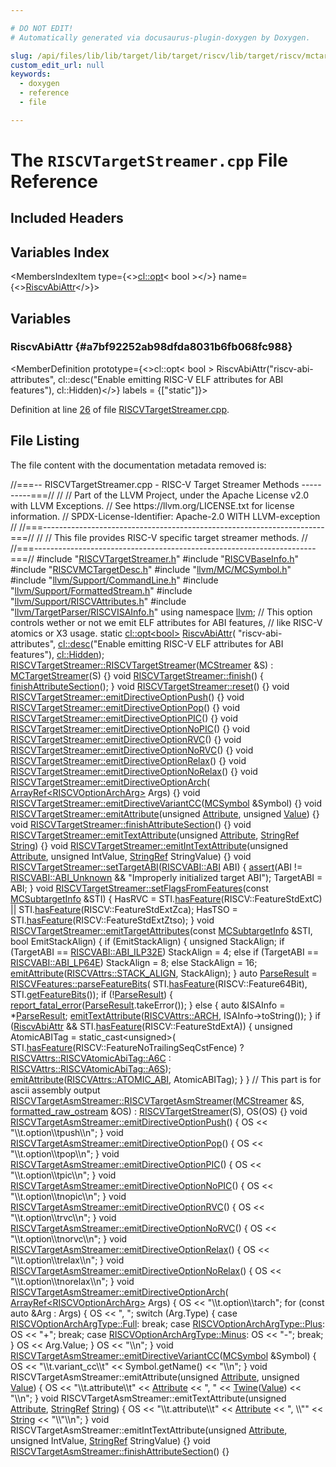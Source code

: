 ```yaml
---

# DO NOT EDIT!
# Automatically generated via docusaurus-plugin-doxygen by Doxygen.

slug: /api/files/lib/lib/target/lib/target/riscv/lib/target/riscv/mctargetdesc/riscvtargetstreamer-cpp
custom_edit_url: null
keywords:
  - doxygen
  - reference
  - file

---
```





# The `RISCVTargetStreamer.cpp` File Reference

<DoxygenPage pluginConfig={pluginConfig}>



## Included Headers

<IncludesList>
<IncludesListItem
  filePath="RISCVTargetStreamer.h"
  permalink="/docs/api/files/lib/lib/target/lib/target/riscv/lib/target/riscv/mctargetdesc/riscvtargetstreamer-h"
  isLocal="true" />
<IncludesListItem
  filePath="RISCVBaseInfo.h"
  permalink="/docs/api/files/lib/lib/target/lib/target/riscv/lib/target/riscv/mctargetdesc/riscvbaseinfo-h"
  isLocal="true" />
<IncludesListItem
  filePath="RISCVMCTargetDesc.h"
  permalink="/docs/api/files/lib/lib/target/lib/target/riscv/lib/target/riscv/mctargetdesc/riscvmctargetdesc-h"
  isLocal="true" />
<IncludesListItem
  filePath="llvm/MC/MCSymbol.h"
  permalink="/docs/api/files/include/include/llvm/include/llvm/mc/mcsymbol-h"
  isLocal="true" />
<IncludesListItem
  filePath="llvm/Support/CommandLine.h"
  permalink="/docs/api/files/include/include/llvm/include/llvm/support/commandline-h"
  isLocal="true" />
<IncludesListItem
  filePath="llvm/Support/FormattedStream.h"
  permalink="/docs/api/files/include/include/llvm/include/llvm/support/formattedstream-h"
  isLocal="true" />
<IncludesListItem
  filePath="llvm/Support/RISCVAttributes.h"
  permalink="/docs/api/files/include/include/llvm/include/llvm/support/riscvattributes-h"
  isLocal="true" />
<IncludesListItem
  filePath="llvm/TargetParser/RISCVISAInfo.h"
  permalink="/docs/api/files/include/include/llvm/include/llvm/targetparser/riscvisainfo-h"
  isLocal="true" />
</IncludesList>

## Variables Index

<MembersIndex>

<MembersIndexItem
  type={<><a href="/docs/api/classes/llvm/cl/opt">cl::opt</a>&lt; bool &gt;</>}
  name={<><a href="#a7bf92252ab98dfda8031b6fb068fc988">RiscvAbiAttr</a></>}>
</MembersIndexItem>

</MembersIndex>


<SectionDefinition>

## Variables

### RiscvAbiAttr {#a7bf92252ab98dfda8031b6fb068fc988}

<MemberDefinition
  prototype={<>cl::opt&lt; bool &gt; RiscvAbiAttr(&quot;riscv-abi-attributes&quot;, cl::desc(&quot;Enable emitting RISC-V ELF attributes for ABI features&quot;), cl::Hidden)</>}
  labels = {["static"]}>

Definition at line <a href="#l00026">26</a> of file <a href="/docs/api/files/lib/lib/target/lib/target/riscv/lib/target/riscv/mctargetdesc/riscvtargetstreamer-cpp">RISCVTargetStreamer.cpp</a>.
</MemberDefinition>

</SectionDefinition>

## File Listing

The file content with the documentation metadata removed is:

<ProgramListing>

<Link id="l00001" /><CodeLine lineNumber="1"><span class="doxyHighlightComment">//===-- RISCVTargetStreamer.cpp - RISC-V Target Streamer Methods ----------===//</span></CodeLine>
<Link id="l00002" /><CodeLine lineNumber="2"><span class="doxyHighlightComment">//</span></CodeLine>
<Link id="l00003" /><CodeLine lineNumber="3"><span class="doxyHighlightComment">// Part of the LLVM Project, under the Apache License v2.0 with LLVM Exceptions.</span></CodeLine>
<Link id="l00004" /><CodeLine lineNumber="4"><span class="doxyHighlightComment">// See https://llvm.org/LICENSE.txt for license information.</span></CodeLine>
<Link id="l00005" /><CodeLine lineNumber="5"><span class="doxyHighlightComment">// SPDX-License-Identifier: Apache-2.0 WITH LLVM-exception</span></CodeLine>
<Link id="l00006" /><CodeLine lineNumber="6"><span class="doxyHighlightComment">//</span></CodeLine>
<Link id="l00007" /><CodeLine lineNumber="7"><span class="doxyHighlightComment">//===----------------------------------------------------------------------===//</span></CodeLine>
<Link id="l00008" /><CodeLine lineNumber="8"><span class="doxyHighlightComment">//</span></CodeLine>
<Link id="l00009" /><CodeLine lineNumber="9"><span class="doxyHighlightComment">// This file provides RISC-V specific target streamer methods.</span></CodeLine>
<Link id="l00010" /><CodeLine lineNumber="10"><span class="doxyHighlightComment">//</span></CodeLine>
<Link id="l00011" /><CodeLine lineNumber="11"><span class="doxyHighlightComment">//===----------------------------------------------------------------------===//</span></CodeLine>
<Link id="l00012" /><CodeLine lineNumber="12"></CodeLine>
<Link id="l00013" /><CodeLine lineNumber="13"><span class="doxyHighlightPreprocessor">#include &quot;<a href="/docs/api/files/lib/lib/target/lib/target/riscv/lib/target/riscv/mctargetdesc/riscvtargetstreamer-h">RISCVTargetStreamer.h</a>&quot;</span></CodeLine>
<Link id="l00014" /><CodeLine lineNumber="14"><span class="doxyHighlightPreprocessor">#include &quot;<a href="/docs/api/files/lib/lib/target/lib/target/riscv/lib/target/riscv/mctargetdesc/riscvbaseinfo-h">RISCVBaseInfo.h</a>&quot;</span></CodeLine>
<Link id="l00015" /><CodeLine lineNumber="15"><span class="doxyHighlightPreprocessor">#include &quot;<a href="/docs/api/files/lib/lib/target/lib/target/riscv/lib/target/riscv/mctargetdesc/riscvmctargetdesc-h">RISCVMCTargetDesc.h</a>&quot;</span></CodeLine>
<Link id="l00016" /><CodeLine lineNumber="16"><span class="doxyHighlightPreprocessor">#include &quot;<a href="/docs/api/files/include/include/llvm/include/llvm/mc/mcsymbol-h">llvm/MC/MCSymbol.h</a>&quot;</span></CodeLine>
<Link id="l00017" /><CodeLine lineNumber="17"><span class="doxyHighlightPreprocessor">#include &quot;<a href="/docs/api/files/include/include/llvm/include/llvm/support/commandline-h">llvm/Support/CommandLine.h</a>&quot;</span></CodeLine>
<Link id="l00018" /><CodeLine lineNumber="18"><span class="doxyHighlightPreprocessor">#include &quot;<a href="/docs/api/files/include/include/llvm/include/llvm/support/formattedstream-h">llvm/Support/FormattedStream.h</a>&quot;</span></CodeLine>
<Link id="l00019" /><CodeLine lineNumber="19"><span class="doxyHighlightPreprocessor">#include &quot;<a href="/docs/api/files/include/include/llvm/include/llvm/support/riscvattributes-h">llvm/Support/RISCVAttributes.h</a>&quot;</span></CodeLine>
<Link id="l00020" /><CodeLine lineNumber="20"><span class="doxyHighlightPreprocessor">#include &quot;<a href="/docs/api/files/include/include/llvm/include/llvm/targetparser/riscvisainfo-h">llvm/TargetParser/RISCVISAInfo.h</a>&quot;</span></CodeLine>
<Link id="l00021" /><CodeLine lineNumber="21"></CodeLine>
<Link id="l00022" /><CodeLine lineNumber="22"><span class="doxyHighlightKeyword">using namespace </span><span class="doxyHighlight"><a href="/docs/api/namespaces/llvm">llvm</a>;</span></CodeLine>
<Link id="l00023" /><CodeLine lineNumber="23"></CodeLine>
<Link id="l00024" /><CodeLine lineNumber="24"><span class="doxyHighlightComment">// This option controls wether or not we emit ELF attributes for ABI features,</span></CodeLine>
<Link id="l00025" /><CodeLine lineNumber="25"><span class="doxyHighlightComment">// like RISC-V atomics or X3 usage.</span></CodeLine>
<Link id="l00026" /><CodeLine lineNumber="26" lineLink="#a7bf92252ab98dfda8031b6fb068fc988"><span class="doxyHighlightKeyword">static</span><span class="doxyHighlight"> <a href="/docs/api/classes/llvm/cl/opt">cl::opt&lt;bool&gt;</a> <a href="#a7bf92252ab98dfda8031b6fb068fc988">RiscvAbiAttr</a>(</span></CodeLine>
<Link id="l00027" /><CodeLine lineNumber="27"><span class="doxyHighlight">    </span><span class="doxyHighlightStringLiteral">&quot;riscv-abi-attributes&quot;</span><span class="doxyHighlight">,</span></CodeLine>
<Link id="l00028" /><CodeLine lineNumber="28"><span class="doxyHighlight">    <a href="/docs/api/structs/llvm/cl/desc">cl::desc</a>(</span><span class="doxyHighlightStringLiteral">&quot;Enable emitting RISC-V ELF attributes for ABI features&quot;</span><span class="doxyHighlight">),</span></CodeLine>
<Link id="l00029" /><CodeLine lineNumber="29"><span class="doxyHighlight">    <a href="/docs/api/namespaces/llvm/cl/#a68075925a54790e71ca790e1d4f21a40a263ac008d8d31f13ce460395fc4cf7e6">cl::Hidden</a>);</span></CodeLine>
<Link id="l00030" /><CodeLine lineNumber="30"></CodeLine>
<Link id="l00031" /><CodeLine lineNumber="31" lineLink="/docs/api/classes/llvm/riscvtargetstreamer/#ac83b5860adb86b38401ac54720a7c18a"><span class="doxyHighlight"><a href="/docs/api/classes/llvm/riscvtargetstreamer/#ac83b5860adb86b38401ac54720a7c18a">RISCVTargetStreamer::RISCVTargetStreamer</a>(<a href="/docs/api/classes/llvm/mcstreamer">MCStreamer</a> &amp;S) : <a href="/docs/api/classes/llvm/mctargetstreamer/#acfff4f9a518231ee043200a694fcbafa">MCTargetStreamer</a>(S) &#123;&#125;</span></CodeLine>
<Link id="l00032" /><CodeLine lineNumber="32"></CodeLine>
<Link id="l00033" /><CodeLine lineNumber="33" lineLink="/docs/api/classes/llvm/riscvtargetstreamer/#ae02d35db34523a188c216a682f82d873"><span class="doxyHighlightKeywordType">void</span><span class="doxyHighlight"> <a href="/docs/api/classes/llvm/riscvtargetstreamer/#ae02d35db34523a188c216a682f82d873">RISCVTargetStreamer::finish</a>() &#123; <a href="/docs/api/classes/llvm/riscvtargetstreamer/#ad672f96e296c202a0a34c296a1c19400">finishAttributeSection</a>(); &#125;</span></CodeLine>
<Link id="l00034" /><CodeLine lineNumber="34" lineLink="/docs/api/classes/llvm/riscvtargetstreamer/#ad2610f65cf56dce6f9e958d4a11f8d5e"><span class="doxyHighlightKeywordType">void</span><span class="doxyHighlight"> <a href="/docs/api/classes/llvm/riscvtargetstreamer/#ad2610f65cf56dce6f9e958d4a11f8d5e">RISCVTargetStreamer::reset</a>() &#123;&#125;</span></CodeLine>
<Link id="l00035" /><CodeLine lineNumber="35"></CodeLine>
<Link id="l00036" /><CodeLine lineNumber="36" lineLink="/docs/api/classes/llvm/riscvtargetstreamer/#adce8956519aaedfe45456b455a9483f3"><span class="doxyHighlightKeywordType">void</span><span class="doxyHighlight"> <a href="/docs/api/classes/llvm/riscvtargetstreamer/#adce8956519aaedfe45456b455a9483f3">RISCVTargetStreamer::emitDirectiveOptionPush</a>() &#123;&#125;</span></CodeLine>
<Link id="l00037" /><CodeLine lineNumber="37" lineLink="/docs/api/classes/llvm/riscvtargetstreamer/#aa0d2a6ad6e0f224c286d671bf3f70109"><span class="doxyHighlightKeywordType">void</span><span class="doxyHighlight"> <a href="/docs/api/classes/llvm/riscvtargetstreamer/#aa0d2a6ad6e0f224c286d671bf3f70109">RISCVTargetStreamer::emitDirectiveOptionPop</a>() &#123;&#125;</span></CodeLine>
<Link id="l00038" /><CodeLine lineNumber="38" lineLink="/docs/api/classes/llvm/riscvtargetstreamer/#a1d9cf44559c3d0f3b63d31774bf6e98d"><span class="doxyHighlightKeywordType">void</span><span class="doxyHighlight"> <a href="/docs/api/classes/llvm/riscvtargetstreamer/#a1d9cf44559c3d0f3b63d31774bf6e98d">RISCVTargetStreamer::emitDirectiveOptionPIC</a>() &#123;&#125;</span></CodeLine>
<Link id="l00039" /><CodeLine lineNumber="39" lineLink="/docs/api/classes/llvm/riscvtargetstreamer/#ab5e37406200ae6ec38752959de7f2813"><span class="doxyHighlightKeywordType">void</span><span class="doxyHighlight"> <a href="/docs/api/classes/llvm/riscvtargetstreamer/#ab5e37406200ae6ec38752959de7f2813">RISCVTargetStreamer::emitDirectiveOptionNoPIC</a>() &#123;&#125;</span></CodeLine>
<Link id="l00040" /><CodeLine lineNumber="40" lineLink="/docs/api/classes/llvm/riscvtargetstreamer/#afdafc0d21f8b56e1bef93ff919cc0f86"><span class="doxyHighlightKeywordType">void</span><span class="doxyHighlight"> <a href="/docs/api/classes/llvm/riscvtargetstreamer/#afdafc0d21f8b56e1bef93ff919cc0f86">RISCVTargetStreamer::emitDirectiveOptionRVC</a>() &#123;&#125;</span></CodeLine>
<Link id="l00041" /><CodeLine lineNumber="41" lineLink="/docs/api/classes/llvm/riscvtargetstreamer/#af57053f6636ae936830651bebc6ff1b7"><span class="doxyHighlightKeywordType">void</span><span class="doxyHighlight"> <a href="/docs/api/classes/llvm/riscvtargetstreamer/#af57053f6636ae936830651bebc6ff1b7">RISCVTargetStreamer::emitDirectiveOptionNoRVC</a>() &#123;&#125;</span></CodeLine>
<Link id="l00042" /><CodeLine lineNumber="42" lineLink="/docs/api/classes/llvm/riscvtargetstreamer/#ae8bd44b0a79a41c84bd94f151725b317"><span class="doxyHighlightKeywordType">void</span><span class="doxyHighlight"> <a href="/docs/api/classes/llvm/riscvtargetstreamer/#ae8bd44b0a79a41c84bd94f151725b317">RISCVTargetStreamer::emitDirectiveOptionRelax</a>() &#123;&#125;</span></CodeLine>
<Link id="l00043" /><CodeLine lineNumber="43" lineLink="/docs/api/classes/llvm/riscvtargetstreamer/#a33e44ce2b1d4c9ce9218143601a23de4"><span class="doxyHighlightKeywordType">void</span><span class="doxyHighlight"> <a href="/docs/api/classes/llvm/riscvtargetstreamer/#a33e44ce2b1d4c9ce9218143601a23de4">RISCVTargetStreamer::emitDirectiveOptionNoRelax</a>() &#123;&#125;</span></CodeLine>
<Link id="l00044" /><CodeLine lineNumber="44" lineLink="/docs/api/classes/llvm/riscvtargetstreamer/#acb72aeaf1ca10e92361146626de0dda1"><span class="doxyHighlightKeywordType">void</span><span class="doxyHighlight"> <a href="/docs/api/classes/llvm/riscvtargetstreamer/#acb72aeaf1ca10e92361146626de0dda1">RISCVTargetStreamer::emitDirectiveOptionArch</a>(</span></CodeLine>
<Link id="l00045" /><CodeLine lineNumber="45"><span class="doxyHighlight">    <a href="/docs/api/classes/llvm/arrayref">ArrayRef&lt;RISCVOptionArchArg&gt;</a> Args) &#123;&#125;</span></CodeLine>
<Link id="l00046" /><CodeLine lineNumber="46" lineLink="/docs/api/classes/llvm/riscvtargetstreamer/#a6db464b4868f1f28b4345661fad4a1e4"><span class="doxyHighlightKeywordType">void</span><span class="doxyHighlight"> <a href="/docs/api/classes/llvm/riscvtargetstreamer/#a6db464b4868f1f28b4345661fad4a1e4">RISCVTargetStreamer::emitDirectiveVariantCC</a>(<a href="/docs/api/classes/llvm/mcsymbol">MCSymbol</a> &amp;Symbol) &#123;&#125;</span></CodeLine>
<Link id="l00047" /><CodeLine lineNumber="47" lineLink="/docs/api/classes/llvm/riscvtargetstreamer/#a548539cdde094b2131ec9ef845c9e2a7"><span class="doxyHighlightKeywordType">void</span><span class="doxyHighlight"> <a href="/docs/api/classes/llvm/riscvtargetstreamer/#a548539cdde094b2131ec9ef845c9e2a7">RISCVTargetStreamer::emitAttribute</a>(</span><span class="doxyHighlightKeywordType">unsigned</span><span class="doxyHighlight"> <a href="/docs/api/classes/llvm/attribute">Attribute</a>, </span><span class="doxyHighlightKeywordType">unsigned</span><span class="doxyHighlight"> <a href="/docs/api/classes/llvm/value">Value</a>) &#123;&#125;</span></CodeLine>
<Link id="l00048" /><CodeLine lineNumber="48" lineLink="/docs/api/classes/llvm/riscvtargetstreamer/#ad672f96e296c202a0a34c296a1c19400"><span class="doxyHighlightKeywordType">void</span><span class="doxyHighlight"> <a href="/docs/api/classes/llvm/riscvtargetstreamer/#ad672f96e296c202a0a34c296a1c19400">RISCVTargetStreamer::finishAttributeSection</a>() &#123;&#125;</span></CodeLine>
<Link id="l00049" /><CodeLine lineNumber="49" lineLink="/docs/api/classes/llvm/riscvtargetstreamer/#a6b7bc2393ec346c75b9bfe01e817ef23"><span class="doxyHighlightKeywordType">void</span><span class="doxyHighlight"> <a href="/docs/api/classes/llvm/riscvtargetstreamer/#a6b7bc2393ec346c75b9bfe01e817ef23">RISCVTargetStreamer::emitTextAttribute</a>(</span><span class="doxyHighlightKeywordType">unsigned</span><span class="doxyHighlight"> <a href="/docs/api/classes/llvm/attribute">Attribute</a>,</span></CodeLine>
<Link id="l00050" /><CodeLine lineNumber="50"><span class="doxyHighlight">                                            <a href="/docs/api/classes/llvm/stringref">StringRef</a> <a href="/docs/api/namespaces/llvm/#ac226f3d2b9ca090171a8e0a8cb92c343a27118326006d3829667a400ad23d5d98">String</a>) &#123;&#125;</span></CodeLine>
<Link id="l00051" /><CodeLine lineNumber="51" lineLink="/docs/api/classes/llvm/riscvtargetstreamer/#a8154b83e24f25781477854c2e16b7f7c"><span class="doxyHighlightKeywordType">void</span><span class="doxyHighlight"> <a href="/docs/api/classes/llvm/riscvtargetstreamer/#a8154b83e24f25781477854c2e16b7f7c">RISCVTargetStreamer::emitIntTextAttribute</a>(</span><span class="doxyHighlightKeywordType">unsigned</span><span class="doxyHighlight"> <a href="/docs/api/classes/llvm/attribute">Attribute</a>,</span></CodeLine>
<Link id="l00052" /><CodeLine lineNumber="52"><span class="doxyHighlight">                                               </span><span class="doxyHighlightKeywordType">unsigned</span><span class="doxyHighlight"> IntValue,</span></CodeLine>
<Link id="l00053" /><CodeLine lineNumber="53"><span class="doxyHighlight">                                               <a href="/docs/api/classes/llvm/stringref">StringRef</a> StringValue) &#123;&#125;</span></CodeLine>
<Link id="l00054" /><CodeLine lineNumber="54" lineLink="/docs/api/classes/llvm/riscvtargetstreamer/#ac40598db79afc18796b74db7191b7cec"><span class="doxyHighlightKeywordType">void</span><span class="doxyHighlight"> <a href="/docs/api/classes/llvm/riscvtargetstreamer/#ac40598db79afc18796b74db7191b7cec">RISCVTargetStreamer::setTargetABI</a>(<a href="/docs/api/namespaces/llvm/riscvabi/#a11c6ee2d4e18ec16c570243cc285c7e9">RISCVABI::ABI</a> ABI) &#123;</span></CodeLine>
<Link id="l00055" /><CodeLine lineNumber="55"><span class="doxyHighlight">  <a href="/docs/api/files/lib/lib/target/lib/target/amdgpu/silowercontrolflow-cpp/#a4868c5d81c5ccc98c47aeab6244346a0">assert</a>(ABI != <a href="/docs/api/namespaces/llvm/riscvabi/#a11c6ee2d4e18ec16c570243cc285c7e9a8f595b6bd8825688b9ac7939a949c829">RISCVABI::ABI&#95;Unknown</a> &amp;&amp; </span><span class="doxyHighlightStringLiteral">&quot;Improperly initialized target ABI&quot;</span><span class="doxyHighlight">);</span></CodeLine>
<Link id="l00056" /><CodeLine lineNumber="56"><span class="doxyHighlight">  TargetABI = ABI;</span></CodeLine>
<Link id="l00057" /><CodeLine lineNumber="57"><span class="doxyHighlight">&#125;</span></CodeLine>
<Link id="l00058" /><CodeLine lineNumber="58"></CodeLine>
<Link id="l00059" /><CodeLine lineNumber="59" lineLink="/docs/api/classes/llvm/riscvtargetstreamer/#a77c52829c20b2ac68628b01d1cc5cdf3"><span class="doxyHighlightKeywordType">void</span><span class="doxyHighlight"> <a href="/docs/api/classes/llvm/riscvtargetstreamer/#a77c52829c20b2ac68628b01d1cc5cdf3">RISCVTargetStreamer::setFlagsFromFeatures</a>(</span><span class="doxyHighlightKeyword">const</span><span class="doxyHighlight"> <a href="/docs/api/classes/llvm/mcsubtargetinfo">MCSubtargetInfo</a> &amp;STI) &#123;</span></CodeLine>
<Link id="l00060" /><CodeLine lineNumber="60"><span class="doxyHighlight">  HasRVC = STI.<a href="/docs/api/classes/llvm/mcsubtargetinfo/#a0ad14e9a81239b54fd64089b3290bfde">hasFeature</a>(RISCV::FeatureStdExtC) ||</span></CodeLine>
<Link id="l00061" /><CodeLine lineNumber="61"><span class="doxyHighlight">           STI.<a href="/docs/api/classes/llvm/mcsubtargetinfo/#a0ad14e9a81239b54fd64089b3290bfde">hasFeature</a>(RISCV::FeatureStdExtZca);</span></CodeLine>
<Link id="l00062" /><CodeLine lineNumber="62"><span class="doxyHighlight">  HasTSO = STI.<a href="/docs/api/classes/llvm/mcsubtargetinfo/#a0ad14e9a81239b54fd64089b3290bfde">hasFeature</a>(RISCV::FeatureStdExtZtso);</span></CodeLine>
<Link id="l00063" /><CodeLine lineNumber="63"><span class="doxyHighlight">&#125;</span></CodeLine>
<Link id="l00064" /><CodeLine lineNumber="64"></CodeLine>
<Link id="l00065" /><CodeLine lineNumber="65" lineLink="/docs/api/classes/llvm/riscvtargetstreamer/#a762f3b75bc1c039e73a809ddabc26065"><span class="doxyHighlightKeywordType">void</span><span class="doxyHighlight"> <a href="/docs/api/classes/llvm/riscvtargetstreamer/#a762f3b75bc1c039e73a809ddabc26065">RISCVTargetStreamer::emitTargetAttributes</a>(</span><span class="doxyHighlightKeyword">const</span><span class="doxyHighlight"> <a href="/docs/api/classes/llvm/mcsubtargetinfo">MCSubtargetInfo</a> &amp;STI,</span></CodeLine>
<Link id="l00066" /><CodeLine lineNumber="66"><span class="doxyHighlight">                                               </span><span class="doxyHighlightKeywordType">bool</span><span class="doxyHighlight"> EmitStackAlign) &#123;</span></CodeLine>
<Link id="l00067" /><CodeLine lineNumber="67"><span class="doxyHighlight">  </span><span class="doxyHighlightKeywordFlow">if</span><span class="doxyHighlight"> (EmitStackAlign) &#123;</span></CodeLine>
<Link id="l00068" /><CodeLine lineNumber="68"><span class="doxyHighlight">    </span><span class="doxyHighlightKeywordType">unsigned</span><span class="doxyHighlight"> StackAlign;</span></CodeLine>
<Link id="l00069" /><CodeLine lineNumber="69"><span class="doxyHighlight">    </span><span class="doxyHighlightKeywordFlow">if</span><span class="doxyHighlight"> (TargetABI == <a href="/docs/api/namespaces/llvm/riscvabi/#a11c6ee2d4e18ec16c570243cc285c7e9a9e062b1814798f2a29e2b28e74a36bc1">RISCVABI::ABI&#95;ILP32E</a>)</span></CodeLine>
<Link id="l00070" /><CodeLine lineNumber="70"><span class="doxyHighlight">      StackAlign = 4;</span></CodeLine>
<Link id="l00071" /><CodeLine lineNumber="71"><span class="doxyHighlight">    </span><span class="doxyHighlightKeywordFlow">else</span><span class="doxyHighlight"> </span><span class="doxyHighlightKeywordFlow">if</span><span class="doxyHighlight"> (TargetABI == <a href="/docs/api/namespaces/llvm/riscvabi/#a11c6ee2d4e18ec16c570243cc285c7e9adc7da95e1193beba354466672c1cdb38">RISCVABI::ABI&#95;LP64E</a>)</span></CodeLine>
<Link id="l00072" /><CodeLine lineNumber="72"><span class="doxyHighlight">      StackAlign = 8;</span></CodeLine>
<Link id="l00073" /><CodeLine lineNumber="73"><span class="doxyHighlight">    </span><span class="doxyHighlightKeywordFlow">else</span></CodeLine>
<Link id="l00074" /><CodeLine lineNumber="74"><span class="doxyHighlight">      StackAlign = 16;</span></CodeLine>
<Link id="l00075" /><CodeLine lineNumber="75"><span class="doxyHighlight">    <a href="/docs/api/classes/llvm/riscvtargetstreamer/#a548539cdde094b2131ec9ef845c9e2a7">emitAttribute</a>(<a href="/docs/api/namespaces/llvm/riscvattrs/#ac0e6d65dbd5acd98356e49a2ea9c4e72a35adc9b32c5d6aafb557089b94f65405">RISCVAttrs::STACK&#95;ALIGN</a>, StackAlign);</span></CodeLine>
<Link id="l00076" /><CodeLine lineNumber="76"><span class="doxyHighlight">  &#125;</span></CodeLine>
<Link id="l00077" /><CodeLine lineNumber="77"></CodeLine>
<Link id="l00078" /><CodeLine lineNumber="78"><span class="doxyHighlight">  </span><span class="doxyHighlightKeyword">auto</span><span class="doxyHighlight"> <a href="/docs/api/classes/llvm/parseresult">ParseResult</a> = <a href="/docs/api/namespaces/llvm/riscvfeatures/#aeff18ccfe73c98dd2078d7523eb4db04">RISCVFeatures::parseFeatureBits</a>(</span></CodeLine>
<Link id="l00079" /><CodeLine lineNumber="79"><span class="doxyHighlight">      STI.<a href="/docs/api/classes/llvm/mcsubtargetinfo/#a0ad14e9a81239b54fd64089b3290bfde">hasFeature</a>(RISCV::Feature64Bit), STI.<a href="/docs/api/classes/llvm/mcsubtargetinfo/#a53afee158973a8af8c60263ddb5b2d07">getFeatureBits</a>());</span></CodeLine>
<Link id="l00080" /><CodeLine lineNumber="80"><span class="doxyHighlight">  </span><span class="doxyHighlightKeywordFlow">if</span><span class="doxyHighlight"> (!<a href="/docs/api/classes/llvm/parseresult">ParseResult</a>) &#123;</span></CodeLine>
<Link id="l00081" /><CodeLine lineNumber="81"><span class="doxyHighlight">    <a href="/docs/api/namespaces/llvm/#a7f2a3d4dcfee70225988aec53ff1e173">report&#95;fatal&#95;error</a>(<a href="/docs/api/classes/llvm/parseresult">ParseResult</a>.takeError());</span></CodeLine>
<Link id="l00082" /><CodeLine lineNumber="82"><span class="doxyHighlight">  &#125; </span><span class="doxyHighlightKeywordFlow">else</span><span class="doxyHighlight"> &#123;</span></CodeLine>
<Link id="l00083" /><CodeLine lineNumber="83"><span class="doxyHighlight">    </span><span class="doxyHighlightKeyword">auto</span><span class="doxyHighlight"> &amp;ISAInfo = &#42;<a href="/docs/api/classes/llvm/parseresult">ParseResult</a>;</span></CodeLine>
<Link id="l00084" /><CodeLine lineNumber="84"><span class="doxyHighlight">    <a href="/docs/api/classes/llvm/riscvtargetstreamer/#a6b7bc2393ec346c75b9bfe01e817ef23">emitTextAttribute</a>(<a href="/docs/api/namespaces/llvm/riscvattrs/#ac0e6d65dbd5acd98356e49a2ea9c4e72a0100b4efc71f09c9d6a16d6f32ff9daa">RISCVAttrs::ARCH</a>, ISAInfo-&gt;toString());</span></CodeLine>
<Link id="l00085" /><CodeLine lineNumber="85"><span class="doxyHighlight">  &#125;</span></CodeLine>
<Link id="l00086" /><CodeLine lineNumber="86"></CodeLine>
<Link id="l00087" /><CodeLine lineNumber="87"><span class="doxyHighlight">  </span><span class="doxyHighlightKeywordFlow">if</span><span class="doxyHighlight"> (<a href="#a7bf92252ab98dfda8031b6fb068fc988">RiscvAbiAttr</a> &amp;&amp; STI.<a href="/docs/api/classes/llvm/mcsubtargetinfo/#a0ad14e9a81239b54fd64089b3290bfde">hasFeature</a>(RISCV::FeatureStdExtA)) &#123;</span></CodeLine>
<Link id="l00088" /><CodeLine lineNumber="88"><span class="doxyHighlight">    </span><span class="doxyHighlightKeywordType">unsigned</span><span class="doxyHighlight"> AtomicABITag = </span><span class="doxyHighlightKeyword">static&#95;cast&lt;</span><span class="doxyHighlightKeywordType">unsigned</span><span class="doxyHighlightKeyword">&gt;</span><span class="doxyHighlight">(</span></CodeLine>
<Link id="l00089" /><CodeLine lineNumber="89"><span class="doxyHighlight">        STI.<a href="/docs/api/classes/llvm/mcsubtargetinfo/#a0ad14e9a81239b54fd64089b3290bfde">hasFeature</a>(RISCV::FeatureNoTrailingSeqCstFence)</span></CodeLine>
<Link id="l00090" /><CodeLine lineNumber="90"><span class="doxyHighlight">            ? <a href="/docs/api/namespaces/llvm/riscvattrs/#a690f0d5292c1bf862c1ec8fb3126bacba9214e1300943d45ef0124bc7ba9770c9">RISCVAttrs::RISCVAtomicAbiTag::A6C</a></span></CodeLine>
<Link id="l00091" /><CodeLine lineNumber="91"><span class="doxyHighlight">            : <a href="/docs/api/namespaces/llvm/riscvattrs/#a690f0d5292c1bf862c1ec8fb3126bacba5e5e1c382c45b7ed86f9849450029595">RISCVAttrs::RISCVAtomicAbiTag::A6S</a>);</span></CodeLine>
<Link id="l00092" /><CodeLine lineNumber="92"><span class="doxyHighlight">    <a href="/docs/api/classes/llvm/riscvtargetstreamer/#a548539cdde094b2131ec9ef845c9e2a7">emitAttribute</a>(<a href="/docs/api/namespaces/llvm/riscvattrs/#ac0e6d65dbd5acd98356e49a2ea9c4e72a4794d2bd27775559be203df4503d3880">RISCVAttrs::ATOMIC&#95;ABI</a>, AtomicABITag);</span></CodeLine>
<Link id="l00093" /><CodeLine lineNumber="93"><span class="doxyHighlight">  &#125;</span></CodeLine>
<Link id="l00094" /><CodeLine lineNumber="94"><span class="doxyHighlight">&#125;</span></CodeLine>
<Link id="l00095" /><CodeLine lineNumber="95"></CodeLine>
<Link id="l00096" /><CodeLine lineNumber="96"><span class="doxyHighlightComment">// This part is for ascii assembly output</span></CodeLine>
<Link id="l00097" /><CodeLine lineNumber="97" lineLink="/docs/api/classes/llvm/riscvtargetasmstreamer/#a6e055b7d58f23a707e7b43b03ffef737"><span class="doxyHighlight"><a href="/docs/api/classes/llvm/riscvtargetasmstreamer/#a6e055b7d58f23a707e7b43b03ffef737">RISCVTargetAsmStreamer::RISCVTargetAsmStreamer</a>(<a href="/docs/api/classes/llvm/mcstreamer">MCStreamer</a> &amp;S,</span></CodeLine>
<Link id="l00098" /><CodeLine lineNumber="98"><span class="doxyHighlight">                                               <a href="/docs/api/classes/llvm/formatted-raw-ostream">formatted&#95;raw&#95;ostream</a> &amp;OS)</span></CodeLine>
<Link id="l00099" /><CodeLine lineNumber="99"><span class="doxyHighlight">    : <a href="/docs/api/classes/llvm/riscvtargetstreamer/#ac83b5860adb86b38401ac54720a7c18a">RISCVTargetStreamer</a>(S), OS(OS) &#123;&#125;</span></CodeLine>
<Link id="l00100" /><CodeLine lineNumber="100"></CodeLine>
<Link id="l00101" /><CodeLine lineNumber="101" lineLink="/docs/api/classes/llvm/riscvtargetasmstreamer/#aff1c4a965c33d9f78bb7f7138e1d1b4d"><span class="doxyHighlightKeywordType">void</span><span class="doxyHighlight"> <a href="/docs/api/classes/llvm/riscvtargetasmstreamer/#aff1c4a965c33d9f78bb7f7138e1d1b4d">RISCVTargetAsmStreamer::emitDirectiveOptionPush</a>() &#123;</span></CodeLine>
<Link id="l00102" /><CodeLine lineNumber="102"><span class="doxyHighlight">  OS &lt;&lt; </span><span class="doxyHighlightStringLiteral">&quot;\\t.option\\tpush\\n&quot;</span><span class="doxyHighlight">;</span></CodeLine>
<Link id="l00103" /><CodeLine lineNumber="103"><span class="doxyHighlight">&#125;</span></CodeLine>
<Link id="l00104" /><CodeLine lineNumber="104"></CodeLine>
<Link id="l00105" /><CodeLine lineNumber="105" lineLink="/docs/api/classes/llvm/riscvtargetasmstreamer/#a98b55d8540f52a01cff9e257207fdfab"><span class="doxyHighlightKeywordType">void</span><span class="doxyHighlight"> <a href="/docs/api/classes/llvm/riscvtargetasmstreamer/#a98b55d8540f52a01cff9e257207fdfab">RISCVTargetAsmStreamer::emitDirectiveOptionPop</a>() &#123;</span></CodeLine>
<Link id="l00106" /><CodeLine lineNumber="106"><span class="doxyHighlight">  OS &lt;&lt; </span><span class="doxyHighlightStringLiteral">&quot;\\t.option\\tpop\\n&quot;</span><span class="doxyHighlight">;</span></CodeLine>
<Link id="l00107" /><CodeLine lineNumber="107"><span class="doxyHighlight">&#125;</span></CodeLine>
<Link id="l00108" /><CodeLine lineNumber="108"></CodeLine>
<Link id="l00109" /><CodeLine lineNumber="109" lineLink="/docs/api/classes/llvm/riscvtargetasmstreamer/#a0a5a9fa0d1c8c12d1991c3b74021fdab"><span class="doxyHighlightKeywordType">void</span><span class="doxyHighlight"> <a href="/docs/api/classes/llvm/riscvtargetasmstreamer/#a0a5a9fa0d1c8c12d1991c3b74021fdab">RISCVTargetAsmStreamer::emitDirectiveOptionPIC</a>() &#123;</span></CodeLine>
<Link id="l00110" /><CodeLine lineNumber="110"><span class="doxyHighlight">  OS &lt;&lt; </span><span class="doxyHighlightStringLiteral">&quot;\\t.option\\tpic\\n&quot;</span><span class="doxyHighlight">;</span></CodeLine>
<Link id="l00111" /><CodeLine lineNumber="111"><span class="doxyHighlight">&#125;</span></CodeLine>
<Link id="l00112" /><CodeLine lineNumber="112"></CodeLine>
<Link id="l00113" /><CodeLine lineNumber="113" lineLink="/docs/api/classes/llvm/riscvtargetasmstreamer/#a97b39115a07f60e607474580465ab6fb"><span class="doxyHighlightKeywordType">void</span><span class="doxyHighlight"> <a href="/docs/api/classes/llvm/riscvtargetasmstreamer/#a97b39115a07f60e607474580465ab6fb">RISCVTargetAsmStreamer::emitDirectiveOptionNoPIC</a>() &#123;</span></CodeLine>
<Link id="l00114" /><CodeLine lineNumber="114"><span class="doxyHighlight">  OS &lt;&lt; </span><span class="doxyHighlightStringLiteral">&quot;\\t.option\\tnopic\\n&quot;</span><span class="doxyHighlight">;</span></CodeLine>
<Link id="l00115" /><CodeLine lineNumber="115"><span class="doxyHighlight">&#125;</span></CodeLine>
<Link id="l00116" /><CodeLine lineNumber="116"></CodeLine>
<Link id="l00117" /><CodeLine lineNumber="117" lineLink="/docs/api/classes/llvm/riscvtargetasmstreamer/#ad5882ecb4dd7977739217bbd27d53cec"><span class="doxyHighlightKeywordType">void</span><span class="doxyHighlight"> <a href="/docs/api/classes/llvm/riscvtargetasmstreamer/#ad5882ecb4dd7977739217bbd27d53cec">RISCVTargetAsmStreamer::emitDirectiveOptionRVC</a>() &#123;</span></CodeLine>
<Link id="l00118" /><CodeLine lineNumber="118"><span class="doxyHighlight">  OS &lt;&lt; </span><span class="doxyHighlightStringLiteral">&quot;\\t.option\\trvc\\n&quot;</span><span class="doxyHighlight">;</span></CodeLine>
<Link id="l00119" /><CodeLine lineNumber="119"><span class="doxyHighlight">&#125;</span></CodeLine>
<Link id="l00120" /><CodeLine lineNumber="120"></CodeLine>
<Link id="l00121" /><CodeLine lineNumber="121" lineLink="/docs/api/classes/llvm/riscvtargetasmstreamer/#a93b2ec2cbf2ab13da6fdb39e3193cfe0"><span class="doxyHighlightKeywordType">void</span><span class="doxyHighlight"> <a href="/docs/api/classes/llvm/riscvtargetasmstreamer/#a93b2ec2cbf2ab13da6fdb39e3193cfe0">RISCVTargetAsmStreamer::emitDirectiveOptionNoRVC</a>() &#123;</span></CodeLine>
<Link id="l00122" /><CodeLine lineNumber="122"><span class="doxyHighlight">  OS &lt;&lt; </span><span class="doxyHighlightStringLiteral">&quot;\\t.option\\tnorvc\\n&quot;</span><span class="doxyHighlight">;</span></CodeLine>
<Link id="l00123" /><CodeLine lineNumber="123"><span class="doxyHighlight">&#125;</span></CodeLine>
<Link id="l00124" /><CodeLine lineNumber="124"></CodeLine>
<Link id="l00125" /><CodeLine lineNumber="125" lineLink="/docs/api/classes/llvm/riscvtargetasmstreamer/#a6679512a954129b0f7ddc7f0a0042e91"><span class="doxyHighlightKeywordType">void</span><span class="doxyHighlight"> <a href="/docs/api/classes/llvm/riscvtargetasmstreamer/#a6679512a954129b0f7ddc7f0a0042e91">RISCVTargetAsmStreamer::emitDirectiveOptionRelax</a>() &#123;</span></CodeLine>
<Link id="l00126" /><CodeLine lineNumber="126"><span class="doxyHighlight">  OS &lt;&lt; </span><span class="doxyHighlightStringLiteral">&quot;\\t.option\\trelax\\n&quot;</span><span class="doxyHighlight">;</span></CodeLine>
<Link id="l00127" /><CodeLine lineNumber="127"><span class="doxyHighlight">&#125;</span></CodeLine>
<Link id="l00128" /><CodeLine lineNumber="128"></CodeLine>
<Link id="l00129" /><CodeLine lineNumber="129" lineLink="/docs/api/classes/llvm/riscvtargetasmstreamer/#abbf877171e6cb540981ab68c0f064bc6"><span class="doxyHighlightKeywordType">void</span><span class="doxyHighlight"> <a href="/docs/api/classes/llvm/riscvtargetasmstreamer/#abbf877171e6cb540981ab68c0f064bc6">RISCVTargetAsmStreamer::emitDirectiveOptionNoRelax</a>() &#123;</span></CodeLine>
<Link id="l00130" /><CodeLine lineNumber="130"><span class="doxyHighlight">  OS &lt;&lt; </span><span class="doxyHighlightStringLiteral">&quot;\\t.option\\tnorelax\\n&quot;</span><span class="doxyHighlight">;</span></CodeLine>
<Link id="l00131" /><CodeLine lineNumber="131"><span class="doxyHighlight">&#125;</span></CodeLine>
<Link id="l00132" /><CodeLine lineNumber="132"></CodeLine>
<Link id="l00133" /><CodeLine lineNumber="133" lineLink="/docs/api/classes/llvm/riscvtargetasmstreamer/#a40f7b9b66931b5a23bdf6df67f513427"><span class="doxyHighlightKeywordType">void</span><span class="doxyHighlight"> <a href="/docs/api/classes/llvm/riscvtargetasmstreamer/#a40f7b9b66931b5a23bdf6df67f513427">RISCVTargetAsmStreamer::emitDirectiveOptionArch</a>(</span></CodeLine>
<Link id="l00134" /><CodeLine lineNumber="134"><span class="doxyHighlight">    <a href="/docs/api/classes/llvm/arrayref">ArrayRef&lt;RISCVOptionArchArg&gt;</a> Args) &#123;</span></CodeLine>
<Link id="l00135" /><CodeLine lineNumber="135"><span class="doxyHighlight">  OS &lt;&lt; </span><span class="doxyHighlightStringLiteral">&quot;\\t.option\\tarch&quot;</span><span class="doxyHighlight">;</span></CodeLine>
<Link id="l00136" /><CodeLine lineNumber="136"><span class="doxyHighlight">  </span><span class="doxyHighlightKeywordFlow">for</span><span class="doxyHighlight"> (</span><span class="doxyHighlightKeyword">const</span><span class="doxyHighlight"> </span><span class="doxyHighlightKeyword">auto</span><span class="doxyHighlight"> &amp;Arg : Args) &#123;</span></CodeLine>
<Link id="l00137" /><CodeLine lineNumber="137"><span class="doxyHighlight">    OS &lt;&lt; </span><span class="doxyHighlightStringLiteral">&quot;, &quot;</span><span class="doxyHighlight">;</span></CodeLine>
<Link id="l00138" /><CodeLine lineNumber="138"><span class="doxyHighlight">    </span><span class="doxyHighlightKeywordFlow">switch</span><span class="doxyHighlight"> (Arg.Type) &#123;</span></CodeLine>
<Link id="l00139" /><CodeLine lineNumber="139"><span class="doxyHighlight">    </span><span class="doxyHighlightKeywordFlow">case</span><span class="doxyHighlight"> <a href="/docs/api/namespaces/llvm/#acac62489e87570298bb07b3cab74ff13abbd47109890259c0127154db1af26c75">RISCVOptionArchArgType::Full</a>:</span></CodeLine>
<Link id="l00140" /><CodeLine lineNumber="140"><span class="doxyHighlight">      </span><span class="doxyHighlightKeywordFlow">break</span><span class="doxyHighlight">;</span></CodeLine>
<Link id="l00141" /><CodeLine lineNumber="141"><span class="doxyHighlight">    </span><span class="doxyHighlightKeywordFlow">case</span><span class="doxyHighlight"> <a href="/docs/api/namespaces/llvm/#acac62489e87570298bb07b3cab74ff13a32ba78fe43257d3e7f88e3935a8ea0d4">RISCVOptionArchArgType::Plus</a>:</span></CodeLine>
<Link id="l00142" /><CodeLine lineNumber="142"><span class="doxyHighlight">      OS &lt;&lt; </span><span class="doxyHighlightStringLiteral">&quot;+&quot;</span><span class="doxyHighlight">;</span></CodeLine>
<Link id="l00143" /><CodeLine lineNumber="143"><span class="doxyHighlight">      </span><span class="doxyHighlightKeywordFlow">break</span><span class="doxyHighlight">;</span></CodeLine>
<Link id="l00144" /><CodeLine lineNumber="144"><span class="doxyHighlight">    </span><span class="doxyHighlightKeywordFlow">case</span><span class="doxyHighlight"> <a href="/docs/api/namespaces/llvm/#acac62489e87570298bb07b3cab74ff13a453fb623e752c5993f65bc410fd74fe5">RISCVOptionArchArgType::Minus</a>:</span></CodeLine>
<Link id="l00145" /><CodeLine lineNumber="145"><span class="doxyHighlight">      OS &lt;&lt; </span><span class="doxyHighlightStringLiteral">&quot;-&quot;</span><span class="doxyHighlight">;</span></CodeLine>
<Link id="l00146" /><CodeLine lineNumber="146"><span class="doxyHighlight">      </span><span class="doxyHighlightKeywordFlow">break</span><span class="doxyHighlight">;</span></CodeLine>
<Link id="l00147" /><CodeLine lineNumber="147"><span class="doxyHighlight">    &#125;</span></CodeLine>
<Link id="l00148" /><CodeLine lineNumber="148"><span class="doxyHighlight">    OS &lt;&lt; Arg.Value;</span></CodeLine>
<Link id="l00149" /><CodeLine lineNumber="149"><span class="doxyHighlight">  &#125;</span></CodeLine>
<Link id="l00150" /><CodeLine lineNumber="150"><span class="doxyHighlight">  OS &lt;&lt; </span><span class="doxyHighlightStringLiteral">&quot;\\n&quot;</span><span class="doxyHighlight">;</span></CodeLine>
<Link id="l00151" /><CodeLine lineNumber="151"><span class="doxyHighlight">&#125;</span></CodeLine>
<Link id="l00152" /><CodeLine lineNumber="152"></CodeLine>
<Link id="l00153" /><CodeLine lineNumber="153" lineLink="/docs/api/classes/llvm/riscvtargetasmstreamer/#ae1fd828ec0b0f0e06a78260ec4828ffd"><span class="doxyHighlightKeywordType">void</span><span class="doxyHighlight"> <a href="/docs/api/classes/llvm/riscvtargetasmstreamer/#ae1fd828ec0b0f0e06a78260ec4828ffd">RISCVTargetAsmStreamer::emitDirectiveVariantCC</a>(<a href="/docs/api/classes/llvm/mcsymbol">MCSymbol</a> &amp;Symbol) &#123;</span></CodeLine>
<Link id="l00154" /><CodeLine lineNumber="154"><span class="doxyHighlight">  OS &lt;&lt; </span><span class="doxyHighlightStringLiteral">&quot;\\t.variant&#95;cc\\t&quot;</span><span class="doxyHighlight"> &lt;&lt; Symbol.getName() &lt;&lt; </span><span class="doxyHighlightStringLiteral">&quot;\\n&quot;</span><span class="doxyHighlight">;</span></CodeLine>
<Link id="l00155" /><CodeLine lineNumber="155"><span class="doxyHighlight">&#125;</span></CodeLine>
<Link id="l00156" /><CodeLine lineNumber="156"></CodeLine>
<Link id="l00157" /><CodeLine lineNumber="157"><span class="doxyHighlightKeywordType">void</span><span class="doxyHighlight"> RISCVTargetAsmStreamer::emitAttribute(</span><span class="doxyHighlightKeywordType">unsigned</span><span class="doxyHighlight"> <a href="/docs/api/classes/llvm/attribute">Attribute</a>, </span><span class="doxyHighlightKeywordType">unsigned</span><span class="doxyHighlight"> <a href="/docs/api/classes/llvm/value">Value</a>) &#123;</span></CodeLine>
<Link id="l00158" /><CodeLine lineNumber="158"><span class="doxyHighlight">  OS &lt;&lt; </span><span class="doxyHighlightStringLiteral">&quot;\\t.attribute\\t&quot;</span><span class="doxyHighlight"> &lt;&lt; <a href="/docs/api/classes/llvm/attribute">Attribute</a> &lt;&lt; </span><span class="doxyHighlightStringLiteral">&quot;, &quot;</span><span class="doxyHighlight"> &lt;&lt; <a href="/docs/api/classes/llvm/twine">Twine</a>(<a href="/docs/api/classes/llvm/value">Value</a>) &lt;&lt; </span><span class="doxyHighlightStringLiteral">&quot;\\n&quot;</span><span class="doxyHighlight">;</span></CodeLine>
<Link id="l00159" /><CodeLine lineNumber="159"><span class="doxyHighlight">&#125;</span></CodeLine>
<Link id="l00160" /><CodeLine lineNumber="160"></CodeLine>
<Link id="l00161" /><CodeLine lineNumber="161"><span class="doxyHighlightKeywordType">void</span><span class="doxyHighlight"> RISCVTargetAsmStreamer::emitTextAttribute(</span><span class="doxyHighlightKeywordType">unsigned</span><span class="doxyHighlight"> <a href="/docs/api/classes/llvm/attribute">Attribute</a>,</span></CodeLine>
<Link id="l00162" /><CodeLine lineNumber="162"><span class="doxyHighlight">                                               <a href="/docs/api/classes/llvm/stringref">StringRef</a> <a href="/docs/api/namespaces/llvm/#ac226f3d2b9ca090171a8e0a8cb92c343a27118326006d3829667a400ad23d5d98">String</a>) &#123;</span></CodeLine>
<Link id="l00163" /><CodeLine lineNumber="163"><span class="doxyHighlight">  OS &lt;&lt; </span><span class="doxyHighlightStringLiteral">&quot;\\t.attribute\\t&quot;</span><span class="doxyHighlight"> &lt;&lt; <a href="/docs/api/classes/llvm/attribute">Attribute</a> &lt;&lt; </span><span class="doxyHighlightStringLiteral">&quot;, \\&quot;&quot;</span><span class="doxyHighlight"> &lt;&lt; <a href="/docs/api/namespaces/llvm/#ac226f3d2b9ca090171a8e0a8cb92c343a27118326006d3829667a400ad23d5d98">String</a> &lt;&lt; </span><span class="doxyHighlightStringLiteral">&quot;\\&quot;\\n&quot;</span><span class="doxyHighlight">;</span></CodeLine>
<Link id="l00164" /><CodeLine lineNumber="164"><span class="doxyHighlight">&#125;</span></CodeLine>
<Link id="l00165" /><CodeLine lineNumber="165"></CodeLine>
<Link id="l00166" /><CodeLine lineNumber="166"><span class="doxyHighlightKeywordType">void</span><span class="doxyHighlight"> RISCVTargetAsmStreamer::emitIntTextAttribute(</span><span class="doxyHighlightKeywordType">unsigned</span><span class="doxyHighlight"> <a href="/docs/api/classes/llvm/attribute">Attribute</a>,</span></CodeLine>
<Link id="l00167" /><CodeLine lineNumber="167"><span class="doxyHighlight">                                                  </span><span class="doxyHighlightKeywordType">unsigned</span><span class="doxyHighlight"> IntValue,</span></CodeLine>
<Link id="l00168" /><CodeLine lineNumber="168"><span class="doxyHighlight">                                                  <a href="/docs/api/classes/llvm/stringref">StringRef</a> StringValue) &#123;&#125;</span></CodeLine>
<Link id="l00169" /><CodeLine lineNumber="169"></CodeLine>
<Link id="l00170" /><CodeLine lineNumber="170"><span class="doxyHighlightKeywordType">void</span><span class="doxyHighlight"> <a href="/docs/api/classes/llvm/riscvtargetstreamer/#ad672f96e296c202a0a34c296a1c19400">RISCVTargetAsmStreamer::finishAttributeSection</a>() &#123;&#125;</span></CodeLine>

</ProgramListing>


</DoxygenPage>
